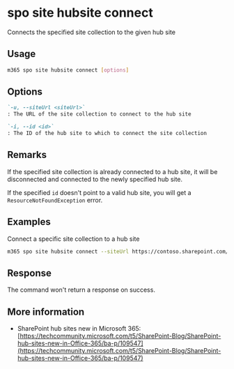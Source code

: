 
# spo site hubsite connect

Connects the specified site collection to the given hub site

## Usage

```sh
m365 spo site hubsite connect [options]
```

## Options

```md definition-list
`-u, --siteUrl <siteUrl>`
: The URL of the site collection to connect to the hub site

`-i, --id <id>`
: The ID of the hub site to which to connect the site collection
```

<Global />

## Remarks

If the specified site collection is already connected to a hub site, it will be disconnected and connected to the newly specified hub site.

If the specified `id` doesn't point to a valid hub site, you will get a `ResourceNotFoundException` error.

## Examples

Connect a specific site collection to a hub site

```sh
m365 spo site hubsite connect --siteUrl https://contoso.sharepoint.com/sites/contoso-sales --id 255a50b2-527f-4413-8485-57f4c17a24d1
```

## Response

The command won't return a response on success.

## More information

- SharePoint hub sites new in Microsoft 365: [https://techcommunity.microsoft.com/t5/SharePoint-Blog/SharePoint-hub-sites-new-in-Office-365/ba-p/109547](https://techcommunity.microsoft.com/t5/SharePoint-Blog/SharePoint-hub-sites-new-in-Office-365/ba-p/109547)
